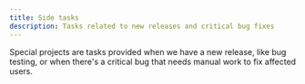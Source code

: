 ```yaml
---
title: Side tasks
description: Tasks related to new releases and critical bug fixes
---
```


Special projects are tasks provided when we have a new release, like bug testing, or when there's a critical bug that needs manual work to fix affected users.

<LinkCard title="Back to Daily Tasks Overview" href="/daily-tasks/overview/" description="Return to the overview of daily tasks." />
